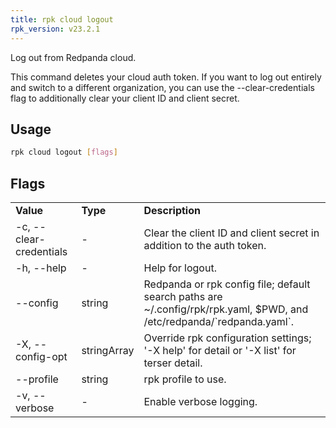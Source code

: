 ```yaml
---
title: rpk cloud logout
rpk_version: v23.2.1
---
```


<head>
  <meta name="title" content="rpk cloud logout| Redpanda Docs" />
  <meta name="description" content="rpk cloud logout" />
  <link rel="canonical" href="https://docs.redpanda.com/docs/reference/rpk/rpk-cloud/rpk-cloud-logout/" />
</head>

Log out from Redpanda cloud.

This command deletes your cloud auth token. If you want to log out entirely and
switch to a different organization, you can use the --clear-credentials flag to
additionally clear your client ID and client secret.

## Usage

```bash
rpk cloud logout [flags]
```

## Flags

<table>
  <tbody>
    <tr>
      <td>
        <strong>Value</strong>
      </td>
      <td>
        <strong>Type</strong>
      </td>
      <td>
        <strong>Description</strong>
      </td>
    </tr>
    <tr>
      <td>-c, --clear-credentials</td>
      <td>-</td>
      <td>
        Clear the client ID and client secret in addition to the auth token.
      </td>
    </tr>
    <tr>
      <td>-h, --help</td>
      <td>-</td>
      <td>Help for logout.</td>
    </tr>
    <tr>
      <td>--config</td>
      <td>string</td>
      <td>
        Redpanda or rpk config file; default search paths are
        ~/.config/rpk/rpk.yaml, $PWD, and /etc/redpanda/`redpanda.yaml`.
      </td>
    </tr>
    <tr>
      <td>-X, --config-opt</td>
      <td>stringArray</td>
      <td>
        Override rpk configuration settings; '-X help' for detail or '-X list'
        for terser detail.
      </td>
    </tr>
    <tr>
      <td>--profile</td>
      <td>string</td>
      <td>rpk profile to use.</td>
    </tr>
    <tr>
      <td>-v, --verbose</td>
      <td>-</td>
      <td>Enable verbose logging.</td>
    </tr>
  </tbody>
</table>
